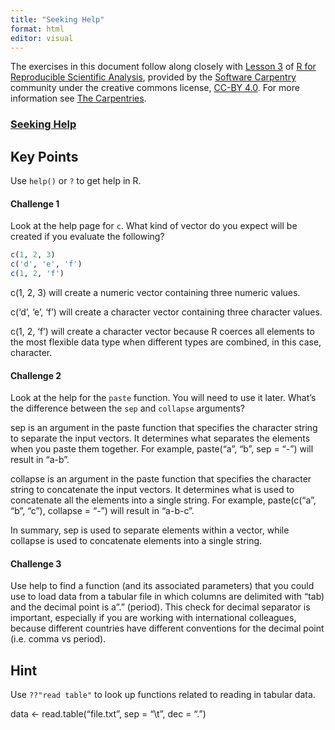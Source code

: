 ```yaml
---
title: "Seeking Help"
format: html
editor: visual
---
```


The exercises in this document follow along closely with [Lesson 3](https://swcarpentry.github.io/r-novice-gapminder/03-seeking-help.html) of [R for Reproducible Scientific Analysis](https://swcarpentry.github.io/r-novice-gapminder/), provided by the [Software Carpentry](https://software-carpentry.org/) community under the creative commons license, [CC-BY 4.0](https://creativecommons.org/licenses/by/4.0/). For more information see [The Carpentries](https://carpentries.org/).

### [Seeking Help](https://swcarpentry.github.io/r-novice-gapminder/03-seeking-help/index.html)

::: callout-tip
## Key Points

Use `help()` or `?` to get help in R.
:::

#### Challenge 1

Look at the help page for `c`. What kind of vector do you expect will be created if you evaluate the following?

```r
c(1, 2, 3)
c('d', 'e', 'f')
c(1, 2, 'f')
```

<!-- Challenge 1 answer begin -->

c(1, 2, 3) will create a numeric vector containing three numeric values.

c('d', 'e', 'f') will create a character vector containing three character values.

c(1, 2, 'f') will create a character vector because R coerces all elements to the most flexible data type when different types are combined, in this case, character.

<!-- Challenge 1 answer end -->

#### Challenge 2

Look at the help for the `paste` function. You will need to use it later. What's the difference between the `sep` and `collapse` arguments?

<!-- Challenge 2 answer begin -->

sep is an argument in the paste function that specifies the character string to separate the input vectors. It determines what separates the elements when you paste them together. For example, paste("a", "b", sep = "-") will result in "a-b".

collapse is an argument in the paste function that specifies the character string to concatenate the input vectors. It determines what is used to concatenate all the elements into a single string. For example, paste(c("a", "b", "c"), collapse = "-") will result in "a-b-c".

In summary, sep is used to separate elements within a vector, while collapse is used to concatenate elements into a single string.

<!-- Challenge 2 answer end -->

#### Challenge 3

Use help to find a function (and its associated parameters) that you could use to load data from a tabular file in which columns are delimited with "\t\" (tab) and the decimal point is a"." (period). This check for decimal separator is important, especially if you are working with international colleagues, because different countries have different conventions for the decimal point (i.e. comma vs period).

::: {.callout-note collapse="true"}
# Hint

Use `??"read table"` to look up functions related to reading in tabular data.
:::

<!-- Challenge 3 answer begin -->

data \<- read.table("file.txt", sep = "\\t", dec = ".")

<!-- Challenge 3 answer end -->
